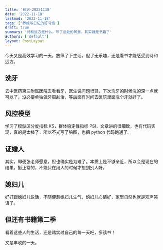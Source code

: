 ```yaml
---
title: '日记-20221118'
date: '2022-11-18'
lastmod: '2022-11-18'
tags: ['养成写日记的好习惯']
draft: true
summary: '诗和远方是什么，除了远处的风景，其实就是书籍了'
authors: ['default']
layout: PostLayout
---
```


今天又是高效学习的一天，放纵了下生活，但了无乐趣，还是看书才能感受到诗和远方。

## 洗牙

去中医药第三附属医院去看看牙，医生说问题很轻，下次洗牙的时候洗的深一点就可以了，没必要单独做牙周刮治，等后面有时间去医院里面洗个牙就好了。

## 风控模型

学习了模型区分度指标 KS，群体稳定性指标 PSI，文章讲的很细致，也有代码实现，真的是太棒了，所以不光写了脑图，也把 python 代码跑通了。

## 证婚人

其实，即便张老师愿意，但也确实是为难了，本质上是不够亲近，所以会是现在的结果，挺正常的，不能只在用人的时候才想到别人呀。

## 媳妇儿

好好跟媳妇儿说话，不随便惹媳妇儿生气，媳妇儿心情好，家里自然也就是欢声笑语了。

## 但还有书籍第二季

看着这些人的生活，还是踏实过自己的每一天吧，多读书！

又是丰收的一天。
